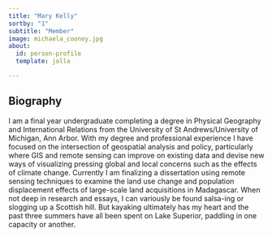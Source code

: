 ```yaml
---
title: "Mary Kelly"
sortby: "1"
subtitle: "Member"
image: michaela_cooney.jpg
about:
  id: person-profile
  template: jolla

---
```


:::{#person-profile}
:::

## Biography
I am a final year undergraduate completing a degree in Physical Geography and International Relations from the University of St Andrews/University of Michigan, Ann Arbor. With my degree and professional experience I have focused on the intersection of geospatial analysis and policy, particularly where GIS and remote sensing can improve on existing data and devise new ways of visualizing pressing global and local concerns such as the effects of climate change. Currently I am finalizing a dissertation using remote sensing techniques to examine the land use change and population displacement effects of large-scale land acquisitions in Madagascar. When not deep in research and essays, I can variously be found salsa-ing or slogging up a Scottish hill. But kayaking ultimately has my heart and the past three summers have all been spent on Lake Superior, paddling in one capacity or another. 

